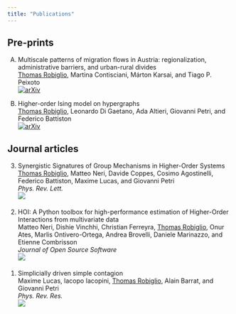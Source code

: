 ```yaml
---
title: "Publications"
---
```


## Pre-prints

A) Multiscale patterns of migration flows in Austria: regionalization, administrative barriers, and urban-rural divides<br />
    <u>Thomas Robiglio</u>, Martina Contisciani, Márton Karsai, and Tiago P. Peixoto<br />
    [![arXiv](https://img.shields.io/badge/arXiv-2507.11503-b31b1b.svg)](https://arxiv.org/abs/2507.11503)<br />

B) Higher-order Ising model on hypergraphs<br />
    <u>Thomas Robiglio</u>, Leonardo Di Gaetano, Ada Altieri, Giovanni Petri, and Federico Battiston<br />
    [![arXiv](https://img.shields.io/badge/arXiv-2411.19618-b31b1b.svg)](https://arxiv.org/abs/2411.19618)<br />

## Journal articles

<ol reversed><li> Synergistic Signatures of Group Mechanisms in Higher-Order Systems<br />
    <u>Thomas Robiglio</u>, Matteo Neri, Davide Coppes, Cosimo Agostinelli, Federico Battiston, Maxime Lucas, and Giovanni Petri<br />
    *Phys. Rev. Lett.*<br />
    <a href="https://doi.org/10.1103/PhysRevLett.134.137401"><img src="https://img.shields.io/badge/DOI-10.1103/PhysRevLett.134.137401-blue.svg"></a><br />
</li> <br />
<li> HOI: A Python toolbox for high-performance estimation of Higher-Order Interactions from multivariate data<br />
    Matteo Neri, Dishie Vinchhi, Christian Ferreyra, <u>Thomas Robiglio</u>, Onur Ates, Marlis Ontivero-Ortega, Andrea Brovelli, Daniele Marinazzo, and Etienne Combrisson<br />
    *Journal of Open Source Software*<br />
    <a href="https://doi.org/10.21105/joss.07360"><img src="https://img.shields.io/badge/DOI-10.21105/joss.07360-blue.svg"></a><br />
</li> <br />
<li> Simplicially driven simple contagion<br />
    Maxime Lucas, Iacopo Iacopini, <u>Thomas Robiglio</u>, Alain Barrat, and Giovanni Petri<br />
    *Phys. Rev. Res.*<br />
    <a href="https://doi.org/10.1103/PhysRevResearch.5.013201"><img src="https://img.shields.io/badge/DOI-10.1103/PhysRevResearch.5.013201-blue.svg"></a><br />
</li> <br />
</ol>